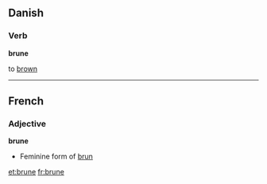 ==Danish==
===Verb===
'''brune'''

to [[brown]]

----
==French==
===Adjective===
'''brune'''

* Feminine form of [[brun]]

[[et:brune]]
[[fr:brune]]